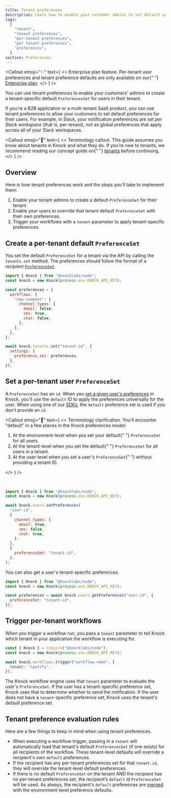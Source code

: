 ```yaml
---
title: Tenant preferences
description: Learn how to enable your customer admins to set default preferences for users in their tenant.
tags:
  [
    "tenant",
    "tenant preferences",
    "per-tenant preferences",
    "per tenant preferences",
    "preferences",
  ]
section: Preferences
---
```


<Callout
  emoji="✨"
  text={
    <>
      <span className="font-bold">Enterprise plan feature.</span> Per-tenant
      user preferences and tenant preference defaults are only available on our{" "}
      <a href="https://knock.app/pricing">Enterprise plan</a>.
    </>
  }
/>

You can use tenant preferences to enable your customers' admins to create a tenant-specific default `PreferencesSet` for users in their tenant.

If you're a B2B application or a multi-tenant SaaS product, you can use tenant preferences to allow your customers to set default preferences for their users. For example, in Slack, your notification preferences are set _per Slack workspace_ (that is, per-tenant), not as global preferences that apply across all of your Slack workspaces.

<Callout
  emoji="🚨"
  text={
    <>
      <span className="font-bold">Terminology callout.</span> This guide assumes
      you know about tenants in Knock and what they do. If you're new to
      tenants, we recommend reading our concept guide on{" "}
      <a href="/concepts/tenants">tenants</a> before continuing.
    </>
  }
/>

## Overview

Here is how tenant preferences work and the steps you'll take to implement them:

1. Enable your tenant admins to create a default `PreferenceSet` for their tenant.
2. Enable your users to override that tenant default `PreferenceSet` with their own preferences.
3. Trigger your workflows with a `tenant` parameter to apply tenant-specific preferences.

## Create a per-tenant default `PreferenceSet`

You set the default `PreferenceSet` for a tenant via the API by calling the `tenants.set` method. The preferences should follow the format of a recipient <a href="/api-reference/recipients/preferences"><code>PreferenceSet</code></a>.

```javascript title="Set the default preferences for a tenant"
import { Knock } from "@knocklabs/node";
const knock = new Knock(process.env.KNOCK_API_KEY);

const preferences = {
  workflows: {
    "new-comment": {
      channel_types: {
        email: false,
        sms: true,
        chat: false,
      },
    },
  },
};

await knock.tenants.set("tenant-id", {
  settings: {
    preference_set: preferences,
  },
});
```

## Set a per-tenant user `PreferenceSet`

A `PreferenceSet` has an `id`. When you [set a given user's preferences](/api-reference/users/set_preferences) in Knock, you'll use the `default` ID to apply the preferences universally for the user. When using one of our [SDKs](/sdks/overview), the `default` preference set is used if you don't provide an `id`.

<Callout
  emoji="🚨"
  text={
    <>
      <span className="font-bold">Terminology clarification.</span> You'll
      encounter "default" in a few places in the Knock preferences model:
      <br />
      <ol>
        <li>
          At the environment-level when you set your default{" "}
          <code>PreferenceSet</code> for all users.
        </li>
        <li>
          At the tenant-level when you set the default{" "}
          <code>PreferenceSet</code> for all users in a tenant.
        </li>
        <li>
          At the user-level when you set a user's <code>PreferenceSet</code>{" "}
          without providing a tenant ID.
        </li>
      </ol>
    </>
  }
/>

<br />

```javascript title="Set tenant preferences for a user"
import { Knock } from "@knocklabs/node";
const knock = new Knock(process.env.KNOCK_API_KEY);

await knock.users.setPreferences(
  "user-id",
  {
    channel_types: {
      email: true,
      sms: false,
      chat: true,
    },
  },
  {
    preferenceSet: "tenant-id",
  },
);
```

You can also get a user's tenant-specific preferences.

```javascript title="Get tenant preferences for a user"
import { Knock } from "@knocklabs/node";
const knock = new Knock(process.env.KNOCK_API_KEY);

const preferences = await knock.users.getPreferences("user-id", {
  preferenceSet: "tenant-id",
});
```

## Trigger per-tenant workflows

When you trigger a workflow run, you pass a `tenant` parameter to tell Knock which tenant in your application the workflow is executing for.

```javascript title="Trigger a workflow with a tenant"
const { Knock } = require("@knocklabs/node");
const knock = new Knock(process.env.KNOCK_API_KEY);

await knock.workflows.trigger("workflow-name", {
  tenant: "spotify",
});
```

The Knock workflow engine uses that `tenant` parameter to evaluate the user's `PreferenceSet`. If the user has a tenant-specific preference set, Knock uses that to determine whether to send the notification. If the user does not have a `tenant`-specific preference set, Knock uses the tenant's default preference set.

## Tenant preference evaluation rules

Here are a few things to keep in mind when using tenant preferences.

- When executing a workflow trigger, passing in a `tenant` will automatically load that tenant's default `PreferencesSet` (if one exists) for all recipients of the workflow. These tenant-level defaults will override a recipient's own `default` preferences.
- If the recipient has any per-tenant preferences set for that `tenant.id`, they will override the tenant-level default preferences.
- If there is no default `PreferenceSet` on the tenant AND the recipient has no per-tenant preferences set, the recipient’s `default` id `PreferenceSet` will be used. As always, the recipient's `default` preferences are [merged](/preferences/overview#preference-evaluation-rules) with the environment-level preference defaults.
